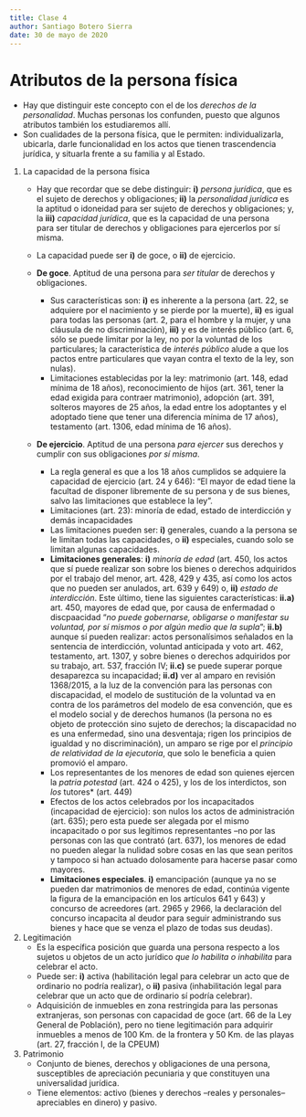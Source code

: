 ```yaml
---
title: Clase 4
author: Santiago Botero Sierra
date: 30 de mayo de 2020
---
```


# Atributos de la persona física

+ Hay que distinguir este concepto con el de los *derechos de la personalidad*.
    Muchas personas los confunden, puesto que algunos atributos también los
    estudiaremos allí.
+ Son cualidades de la persona física, que le permiten: individualizarla,
    ubicarla, darle funcionalidad en los actos que tienen trascendencia
    jurídica, y situarla frente a su familia y al Estado.

1. La capacidad de la persona física
    - Hay que recordar que se debe distinguir: **i)** *persona jurídica*, que es
        el sujeto de derechos y obligaciones; **ii)** la *personalidad jurídica*
        es la aptitud o idoneidad para ser sujeto de derechos y obligaciones; y,
        la **iii)** *capacidad jurídica*, que es la capacidad de una persona  
        para ser titular de derechos y obligaciones para ejercerlos por sí
        misma.
    - La capacidad puede ser **i)** de goce, o **ii)** de ejercicio.
    - **De goce**. Aptitud de una persona para *ser titular* de derechos y
        obligaciones.

        * Sus características son: **i)** es inherente a la persona (art. 22,
            se adquiere por el nacimiento y se pierde por la muerte), **ii)** es
            igual para todas las personas (art. 2, para el hombre y la mujer, y
            una cláusula de no discriminación), **iii)** y es de interés
            público (art. 6, sólo se puede limitar por la ley, no por la
            voluntad de los particulares; la característica de *interés público*
            alude a que los pactos entre particulares que vayan contra el texto
            de la ley, son nulas).
        * Limitaciones establecidas por la ley: matrimonio (art. 148, edad
            mínima de 18 años), reconocimiento de hijos (art. 361, tener la edad
            exigida para contraer matrimonio), adopción (art. 391, solteros
            mayores de 25 años, la edad entre  los adoptantes y el adoptado
            tiene que tener una diferencia mínima  de 17 años), testamento (art.
            1306, edad mínima de 16 años).

    - **De ejercicio**. Aptitud de una persona *para ejercer* sus derechos y
            cumplir con sus obligaciones *por sí misma*.

        * La regla general es que a los 18 años cumplidos se adquiere la
            capacidad de ejercicio (art. 24 y 646): "El mayor de edad tiene la
            facultad de disponer libremente de su persona y de sus bienes, salvo
            las limitaciones que establece la ley".
        * Limitaciones (art. 23): minoría de edad, estado de interdicción y
            demás incapacidades
        * Las limitaciones pueden ser: **i)** generales, cuando a la persona se
            le limitan todas las capacidades, o **ii)** especiales, cuando solo
            se limitan algunas capacidades.
        * **Limitaciones generales**: **i)** *minoría de edad* (art. 450, los
            actos que sí puede realizar son sobre los bienes o derechos
            adquiridos por el trabajo del menor, art. 428, 429 y 435, así como
            los actos que no pueden ser anulados, art. 639 y 649) o, **ii)**
            *estado de interdicción*. Este último, tiene las siguientes
            características: **ii.a)** art. 450, mayores de edad que, por causa
            de enfermadad o discpaacidad "*no puede gobernarse, obligarse o
            manifestar su voluntad, por sí mismos o por algún medio que la
            supla*"; **ii.b)** aunque sí pueden realizar: actos personalísimos
            señalados en la sentencia de interdicción, voluntad anticipada y
            voto art. 462, testamento, art. 1307, y sobre bienes o derechos
            adquiridos por su trabajo, art. 537, fracción IV; **ii.c)** se puede
            superar porque desaparezca su incapacidad; **ii.d)** ver al amparo
            en revisión 1368/2015, a la luz de la convención para las personas
            con discapacidad, el modelo de sustitución de la voluntad va en
            contra de los parámetros del modelo de esa convención, que es el
            modelo social y de derechos humanos (la persona no es objeto de
            protección sino sujeto de derechos; la discapacidad no es una
            enfermedad, sino una desventaja; rigen los principios de igualdad y
            no discriminación), un amparo se rige por el *principio de relatividad de la ejecutoria*, que solo le beneficia a quien promovió el amparo.
        * Los representantes de los menores de edad son quienes ejercen la
            *patria potestad* (art. 424 o 425), y los de los interdictos, son
            *los *tutores* (art. 449)
        * Efectos de los actos celebrados por los incapacitados (incapacidad de
            ejercicio): son nulos los actos de administración (art. 635); pero
            esta puede ser alegada por el mismo incapacitado o por sus legítimos
            representantes --no por las personas con las que contrató (art.
            637), los menores de edad no pueden alegar la nulidad sobre cosas en
            las que sean peritos y tampoco si han actuado dolosamente para
            hacerse pasar como mayores.
        * **Limitaciones especiales**. **i)** emancipación (aunque ya no se
            pueden dar matrimonios de menores de edad, continúa vigente la
            figura de la emancipación en los artículos 641 y 643) y concurso de
            acreedores (art. 2965 y 2966, la declaración del concurso incapacita
            al deudor para seguir administrando sus bienes y hace que se venza
            el plazo de todas sus deudas).

2. Legitimación
    + Es la específica posición que guarda una persona respecto a los sujetos u
        objetos de un acto jurídico *que lo habilita o inhabilita* para celebrar
        el acto.
    + Puede ser: **i)** activa (habilitación legal para celebrar un acto que de
        ordinario no podría realizar), o **ii)** pasiva (inhabilitación legal
        para celebrar que un acto que de ordinario sí podría celebrar).
    + Adquisición de inmuebles en zona restringida para las personas
        extranjeras, son personas con capacidad de goce (art. 66 de la Ley
        General de Población), pero no tiene legitimación para adquirir
        inmuebles a menos de 100 Km. de la frontera y 50 Km. de las playas (art.
        27, fracción I, de la CPEUM)

3. Patrimonio
    + Conjunto de bienes, derechos y obligaciones de una persona, susceptibles de apreciación pecuniaria y que constituyen una universalidad jurídica.
    + Tiene elementos: activo (bienes y derechos --reales y personales-- apreciables en dinero) y pasivo.
